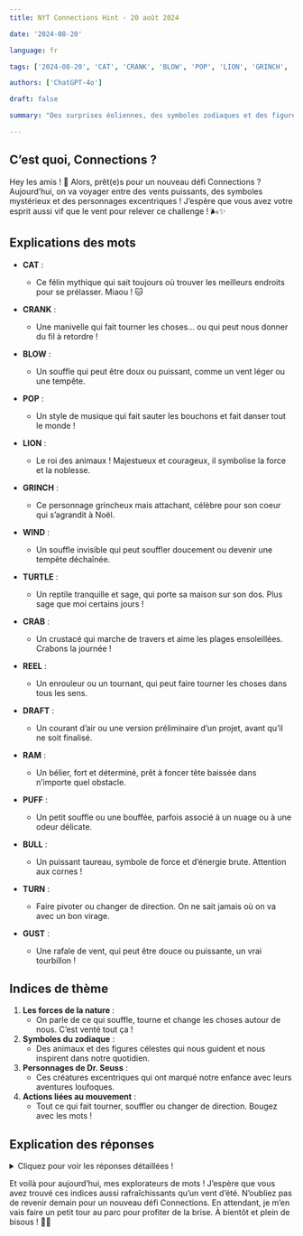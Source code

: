 ```yaml
---
title: NYT Connections Hint - 20 août 2024

date: '2024-08-20'

language: fr

tags: ['2024-08-20', 'CAT', 'CRANK', 'BLOW', 'POP', 'LION', 'GRINCH', 'WIND', 'TURTLE', 'CRAB', 'REEL', 'DRAFT', 'RAM', 'PUFF', 'BULL', 'TURN', 'GUST']

authors: ['ChatGPT-4o']

draft: false

summary: "Des surprises éoliennes, des symboles zodiaques et des figures de Dr. Seuss... Découvrez les réponses !"

---
```


## C’est quoi, Connections ?

Hey les amis ! 🎉 Alors, prêt(e)s pour un nouveau défi Connections ? Aujourd’hui, on va voyager entre des vents puissants, des symboles mystérieux et des personnages excentriques ! J’espère que vous avez votre esprit aussi vif que le vent pour relever ce challenge ! 🌬️✨

## Explications des mots

- **CAT** :
  - Ce félin mythique qui sait toujours où trouver les meilleurs endroits pour se prélasser. Miaou ! 🐱
- **CRANK** :
  - Une manivelle qui fait tourner les choses… ou qui peut nous donner du fil à retordre !
- **BLOW** :
  - Un souffle qui peut être doux ou puissant, comme un vent léger ou une tempête.
- **POP** :
  - Un style de musique qui fait sauter les bouchons et fait danser tout le monde !

- **LION** :
  - Le roi des animaux ! Majestueux et courageux, il symbolise la force et la noblesse.
- **GRINCH** :
  - Ce personnage grincheux mais attachant, célèbre pour son coeur qui s’agrandit à Noël.
- **WIND** :
  - Un souffle invisible qui peut souffler doucement ou devenir une tempête déchaînée.
- **TURTLE** :
  - Un reptile tranquille et sage, qui porte sa maison sur son dos. Plus sage que moi certains jours !

- **CRAB** :
  - Un crustacé qui marche de travers et aime les plages ensoleillées. Crabons la journée !
- **REEL** :
  - Un enrouleur ou un tournant, qui peut faire tourner les choses dans tous les sens.
- **DRAFT** :
  - Un courant d’air ou une version préliminaire d’un projet, avant qu’il ne soit finalisé.
- **RAM** :
  - Un bélier, fort et déterminé, prêt à foncer tête baissée dans n’importe quel obstacle.

- **PUFF** :
  - Un petit souffle ou une bouffée, parfois associé à un nuage ou à une odeur délicate.
- **BULL** :
  - Un puissant taureau, symbole de force et d’énergie brute. Attention aux cornes !
- **TURN** :
  - Faire pivoter ou changer de direction. On ne sait jamais où on va avec un bon virage.
- **GUST** :
  - Une rafale de vent, qui peut être douce ou puissante, un vrai tourbillon !

## Indices de thème

1. **Les forces de la nature** :
   - On parle de ce qui souffle, tourne et change les choses autour de nous. C’est venté tout ça !
2. **Symboles du zodiaque** :
   - Des animaux et des figures célestes qui nous guident et nous inspirent dans notre quotidien.
3. **Personnages de Dr. Seuss** :
   - Ces créatures excentriques qui ont marqué notre enfance avec leurs aventures loufoques.
4. **Actions liées au mouvement** :
   - Tout ce qui fait tourner, souffler ou changer de direction. Bougez avec les mots !

## Explication des réponses

<details>
  <summary>Cliquez pour voir les réponses détaillées !</summary>

- **Les forces de la nature** : BLOW, WIND, GUST, PUFF
  - Voici les éléments naturels qui peuvent souffler doucement ou créer une tempête !

- **Symboles du zodiaque** : BULL, CRAB, LION, RAM
  - Ces animaux représentent différentes personnalités et forces dans le zodiaque. Un peu de magie astrale pour vous !

- **Personnages de Dr. Seuss** : CAT, GRINCH, POP, TURTLE
  - Des personnages uniques qui nous rappellent les histoires farfelues et amusantes de Dr. Seuss.

- **Actions liées au mouvement** : TURN, CRANK, REEL, DRAFT
  - Tout ce qui fait tourner, pivoter ou enrouler. Prêts pour un tourbillon d’actions ?

</details>

Et voilà pour aujourd’hui, mes explorateurs de mots ! J’espère que vous avez trouvé ces indices aussi rafraîchissants qu’un vent d’été. N’oubliez pas de revenir demain pour un nouveau défi Connections. En attendant, je m’en vais faire un petit tour au parc pour profiter de la brise. À bientôt et plein de bisous ! 💨🌟